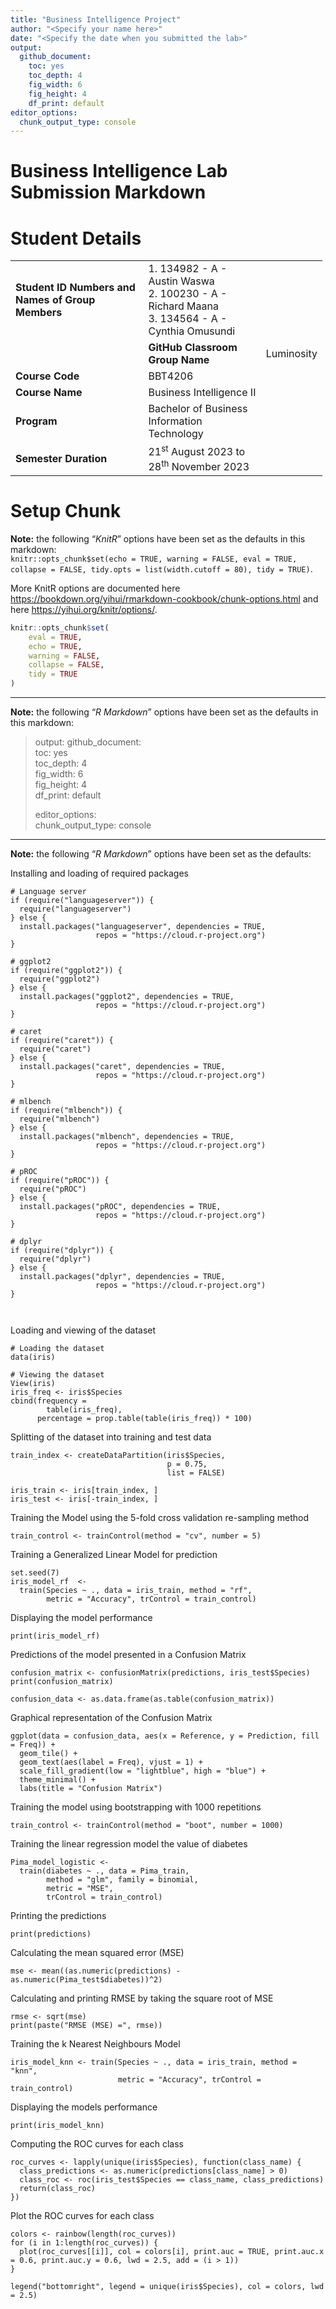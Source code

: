 ```yaml
---
title: "Business Intelligence Project"
author: "<Specify your name here>"
date: "<Specify the date when you submitted the lab>"
output:
  github_document: 
    toc: yes
    toc_depth: 4
    fig_width: 6
    fig_height: 4
    df_print: default
editor_options:
  chunk_output_type: console
---
```



# Business Intelligence Lab Submission Markdown



# Student Details {#student-details}

+---------------------------------------------------+---------------------------------------------+--------------------+
| **Student ID Numbers and Names of Group Members** | | 1. 134982 - A - Austin Waswa              |                    |
|                                                   |                                             |                    |
|                                                   | | 2. 100230 - A - Richard Maana             |                    |
|                                                   |                                             |                    |
|                                                   | | 3. 134564 - A - Cynthia Omusundi          |                    |
|                                                   |                                             |                    |
|                                                   |                                             |                    |
|                                                   |                                             |                    |
|                                                   |                                             |                    |
+---------------------------------------------------+---------------------------------------------+--------------------+
|                                                   | **GitHub Classroom Group Name**             | Luminosity         |
+---------------------------------------------------+---------------------------------------------+--------------------+
| **Course Code**                                   | BBT4206                                     |                    |
+---------------------------------------------------+---------------------------------------------+--------------------+
| **Course Name**                                   | Business Intelligence II                    |                    |
+---------------------------------------------------+---------------------------------------------+--------------------+
| **Program**                                       | Bachelor of Business Information Technology |                    |
+---------------------------------------------------+---------------------------------------------+--------------------+
| **Semester Duration**                             | 21^st^ August 2023 to 28^th^ November 2023  |                    |
+---------------------------------------------------+---------------------------------------------+--------------------+

# Setup Chunk {#setup-chunk}

**Note:** the following "*KnitR*" options have been set as the defaults in this markdown:\
`knitr::opts_chunk$set(echo = TRUE, warning = FALSE, eval = TRUE, collapse = FALSE, tidy.opts = list(width.cutoff = 80), tidy = TRUE)`.

More KnitR options are documented here <https://bookdown.org/yihui/rmarkdown-cookbook/chunk-options.html> and here <https://yihui.org/knitr/options/>.

``` r
knitr::opts_chunk$set(
    eval = TRUE,
    echo = TRUE,
    warning = FALSE,
    collapse = FALSE,
    tidy = TRUE
)
```

------------------------------------------------------------------------

**Note:** the following "*R Markdown*" options have been set as the defaults in this markdown:

> output:
> github_document:\
> toc: yes\
> toc_depth: 4\
> fig_width: 6\
> fig_height: 4\
> df_print: default
>
> editor_options:\
> chunk_output_type: console

---



**Note:** the following "*R Markdown*" options have been set as the
defaults:

Installing and loading of required packages
```Code
# Language server
if (require("languageserver")) {
  require("languageserver")
} else {
  install.packages("languageserver", dependencies = TRUE,
                   repos = "https://cloud.r-project.org")
}

# ggplot2 
if (require("ggplot2")) {
  require("ggplot2")
} else {
  install.packages("ggplot2", dependencies = TRUE,
                   repos = "https://cloud.r-project.org")
}

# caret 
if (require("caret")) {
  require("caret")
} else {
  install.packages("caret", dependencies = TRUE,
                   repos = "https://cloud.r-project.org")
}

# mlbench 
if (require("mlbench")) {
  require("mlbench")
} else {
  install.packages("mlbench", dependencies = TRUE,
                   repos = "https://cloud.r-project.org")
}

# pROC 
if (require("pROC")) {
  require("pROC")
} else {
  install.packages("pROC", dependencies = TRUE,
                   repos = "https://cloud.r-project.org")
}

# dplyr 
if (require("dplyr")) {
  require("dplyr")
} else {
  install.packages("dplyr", dependencies = TRUE,
                   repos = "https://cloud.r-project.org")
}



```


Loading and viewing of the dataset
```Code

# Loading the dataset
data(iris)

# Viewing the dataset
View(iris)
iris_freq <- iris$Species
cbind(frequency =
        table(iris_freq),
      percentage = prop.table(table(iris_freq)) * 100)

```


Splitting of the dataset into training and test data
```Code

train_index <- createDataPartition(iris$Species,
                                   p = 0.75,
                                   list = FALSE)

iris_train <- iris[train_index, ]
iris_test <- iris[-train_index, ]

```


Training the Model using the 5-fold cross validation re-sampling method
```Code

train_control <- trainControl(method = "cv", number = 5)

```


Training a Generalized Linear Model for prediction
```Code

set.seed(7)
iris_model_rf  <-
  train(Species ~ ., data = iris_train, method = "rf",
        metric = "Accuracy", trControl = train_control)

```


Displaying the model performance
```Code

print(iris_model_rf)

```


Predictions of the model presented in a Confusion Matrix
```Code

confusion_matrix <- confusionMatrix(predictions, iris_test$Species)
print(confusion_matrix)

confusion_data <- as.data.frame(as.table(confusion_matrix))

```


Graphical representation of the Confusion Matrix
```Code
ggplot(data = confusion_data, aes(x = Reference, y = Prediction, fill = Freq)) +
  geom_tile() +
  geom_text(aes(label = Freq), vjust = 1) +
  scale_fill_gradient(low = "lightblue", high = "blue") +
  theme_minimal() +
  labs(title = "Confusion Matrix")

```


Training the model using bootstrapping with 1000 repetitions
```Code

train_control <- trainControl(method = "boot", number = 1000)

```


Training the linear regression model the value of diabetes
```Code

Pima_model_logistic <-
  train(diabetes ~ ., data = Pima_train,
        method = "glm", family = binomial,
        metric = "MSE",  
        trControl = train_control)

```


Printing the predictions
```Code

print(predictions)

```


Calculating the mean squared error (MSE)
```Code
mse <- mean((as.numeric(predictions) - as.numeric(Pima_test$diabetes))^2)

```


Calculating and printing RMSE by taking the square root of MSE
```Code

rmse <- sqrt(mse)
print(paste("RMSE (MSE) =", rmse))

```


Training the k Nearest Neighbours Model
```Code

iris_model_knn <- train(Species ~ ., data = iris_train, method = "knn",
                        metric = "Accuracy", trControl = train_control)

```


Displaying the models performance
```Code

print(iris_model_knn)

```


Computing the ROC curves for each class
```Code

roc_curves <- lapply(unique(iris$Species), function(class_name) {
  class_predictions <- as.numeric(predictions[class_name] > 0)
  class_roc <- roc(iris_test$Species == class_name, class_predictions)
  return(class_roc)
})

```


Plot the ROC curves for each class
```Code

colors <- rainbow(length(roc_curves))
for (i in 1:length(roc_curves)) {
  plot(roc_curves[[i]], col = colors[i], print.auc = TRUE, print.auc.x = 0.6, print.auc.y = 0.6, lwd = 2.5, add = (i > 1))
}

legend("bottomright", legend = unique(iris$Species), col = colors, lwd = 2.5)

```